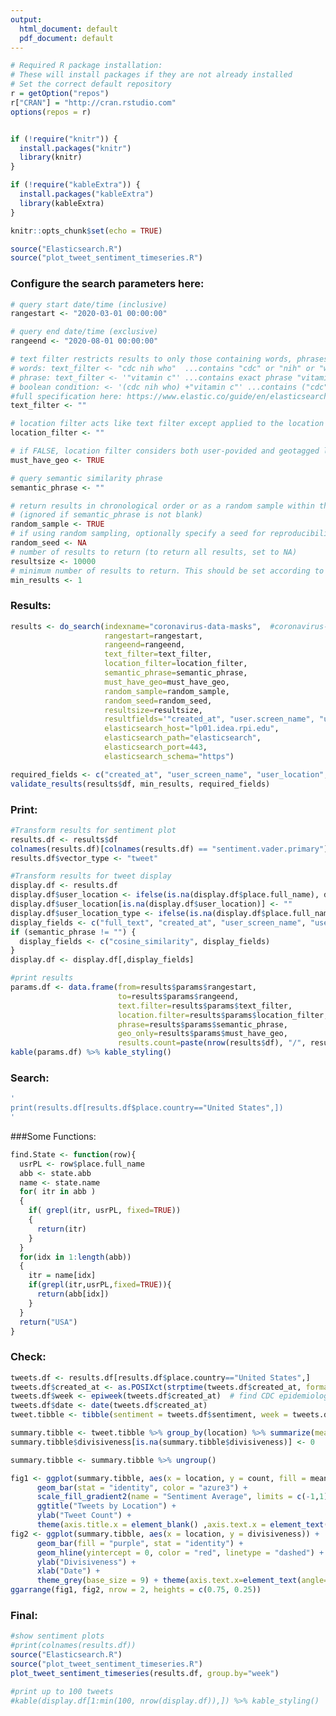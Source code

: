 ```yaml
---
output:
  html_document: default
  pdf_document: default
---
```

```r
# Required R package installation:
# These will install packages if they are not already installed
# Set the correct default repository
r = getOption("repos")
r["CRAN"] = "http://cran.rstudio.com"
options(repos = r)


if (!require("knitr")) {
  install.packages("knitr")
  library(knitr)
}

if (!require("kableExtra")) {
  install.packages("kableExtra")
  library(kableExtra)
}

knitr::opts_chunk$set(echo = TRUE)

source("Elasticsearch.R")
source("plot_tweet_sentiment_timeseries.R")
```

### Configure the search parameters here:

```r
# query start date/time (inclusive)
rangestart <- "2020-03-01 00:00:00"

# query end date/time (exclusive)
rangeend <- "2020-08-01 00:00:00"

# text filter restricts results to only those containing words, phrases, or meeting a boolean condition. This query syntax is very flexible and supports a wide variety of filter scenarios:
# words: text_filter <- "cdc nih who"  ...contains "cdc" or "nih" or "who"
# phrase: text_filter <- '"vitamin c"' ...contains exact phrase "vitamin c"
# boolean condition: <- '(cdc nih who) +"vitamin c"' ...contains ("cdc" or "nih" or "who") and exact phrase "vitamin c"
#full specification here: https://www.elastic.co/guide/en/elasticsearch/reference/current/query-dsl-simple-query-string-query.html
text_filter <- ""

# location filter acts like text filter except applied to the location of the tweet instead of its text body.
location_filter <- ""

# if FALSE, location filter considers both user-povided and geotagged locations. If TRUE, only geotagged locations are considered.
must_have_geo <- TRUE 

# query semantic similarity phrase
semantic_phrase <- ""

# return results in chronological order or as a random sample within the range
# (ignored if semantic_phrase is not blank)
random_sample <- TRUE
# if using random sampling, optionally specify a seed for reproducibility. For no seed, set to NA.
random_seed <- NA
# number of results to return (to return all results, set to NA)
resultsize <- 10000
# minimum number of results to return. This should be set according to the needs of the analysis (i.e. enough samples for statistical significance)
min_results <- 1
```

### Results:

```r
results <- do_search(indexname="coronavirus-data-masks",  #coronavirus-data-masks
                     rangestart=rangestart,
                     rangeend=rangeend,
                     text_filter=text_filter,
                     location_filter=location_filter,
                     semantic_phrase=semantic_phrase,
                     must_have_geo=must_have_geo,
                     random_sample=random_sample,
                     random_seed=random_seed,
                     resultsize=resultsize,
                     resultfields='"created_at", "user.screen_name", "user.location", "place.full_name", "place.country", "text", "full_text", "extended_tweet.full_text", "sentiment.vader.primary"',
                     elasticsearch_host="lp01.idea.rpi.edu",
                     elasticsearch_path="elasticsearch",
                     elasticsearch_port=443,
                     elasticsearch_schema="https")

required_fields <- c("created_at", "user_screen_name", "user_location", "place.full_name", "place.country", "full_text", "sentiment.vader.primary")
validate_results(results$df, min_results, required_fields)

```

### Print:
```r
#Transform results for sentiment plot
results.df <- results$df
colnames(results.df)[colnames(results.df) == "sentiment.vader.primary"] <- "sentiment"
results.df$vector_type <- "tweet"

#Transform results for tweet display
display.df <- results.df
display.df$user_location <- ifelse(is.na(display.df$place.full_name), display.df$user_location, paste(display.df$place.full_name, display.df$place.country, sep=", "))
display.df$user_location[is.na(display.df$user_location)] <- ""
display.df$user_location_type <- ifelse(is.na(display.df$place.full_name), "User", "Place")
display_fields <- c("full_text", "created_at", "user_screen_name", "user_location", "user_location_type", "sentiment")
if (semantic_phrase != "") {
  display_fields <- c("cosine_similarity", display_fields)
}
display.df <- display.df[,display_fields]

#print results
params.df <- data.frame(from=results$params$rangestart, 
                        to=results$params$rangeend,
                        text.filter=results$params$text_filter,
                        location.filter=results$params$location_filter,
                        phrase=results$params$semantic_phrase,
                        geo_only=results$params$must_have_geo,
                        results.count=paste(nrow(results$df), "/", results$total))
kable(params.df) %>% kable_styling()
```
### Search: 
```r
'
print(results.df[results.df$place.country=="United States",])
'
```

###Some Functions: 
```r
find.State <- function(row){
  usrPL <- row$place.full_name
  abb <- state.abb 
  name <- state.name 
  for( itr in abb )
  {
    if( grepl(itr, usrPL, fixed=TRUE))
    {
      return(itr)
    }
  }
  for(idx in 1:length(abb))
  {
    itr = name[idx]
    if(grepl(itr,usrPL,fixed=TRUE)){
      return(abb[idx])
    }
  }
  return("USA")
}
```


### Check:
```r
tweets.df <- results.df[results.df$place.country=="United States",]
tweets.df$created_at <- as.POSIXct(strptime(tweets.df$created_at, format="%a %b %d %H:%M:%S +0000 %Y", tz="UTC"))
tweets.df$week <- epiweek(tweets.df$created_at)  # find CDC epidemiological week
tweets.df$date <- date(tweets.df$created_at)
tweet.tibble <- tibble(sentiment = tweets.df$sentiment, week = tweets.df$week, date = tweets.df$date, datetime = tweets.df$created_at, location = apply(tweets.df,1,find.State)  )

summary.tibble <- tweet.tibble %>% group_by(location) %>% summarize(mean_sentiment = mean(sentiment), sd_sentiment = sd(sentiment), count = length(datetime), divisiveness = divisiveness_score(sentiment))
summary.tibble$divisiveness[is.na(summary.tibble$divisiveness)] <- 0

summary.tibble <- summary.tibble %>% ungroup()

fig1 <- ggplot(summary.tibble, aes(x = location, y = count, fill = mean_sentiment)) + 
      geom_bar(stat = "identity", color = "azure3") + 
      scale_fill_gradient2(name = "Sentiment Average", limits = c(-1,1), low = "red", mid = "white", high = "green", midpoint = 0) +
      ggtitle("Tweets by Location") + 
      ylab("Tweet Count") +
      theme(axis.title.x = element_blank() ,axis.text.x = element_text(angle = 90, vjust = 0.5, hjust=1)   )
fig2 <- ggplot(summary.tibble, aes(x = location, y = divisiveness)) + 
      geom_bar(fill = "purple", stat = "identity") + 
      geom_hline(yintercept = 0, color = "red", linetype = "dashed") +
      ylab("Divisiveness") +
      xlab("Date") + 
      theme_grey(base_size = 9) + theme(axis.text.x=element_text(angle=90))
ggarrange(fig1, fig2, nrow = 2, heights = c(0.75, 0.25))
```


### Final:
```r
#show sentiment plots
#print(colnames(results.df))
source("Elasticsearch.R")
source("plot_tweet_sentiment_timeseries.R")
plot_tweet_sentiment_timeseries(results.df, group.by="week")

#print up to 100 tweets
#kable(display.df[1:min(100, nrow(display.df)),]) %>% kable_styling()
```


























